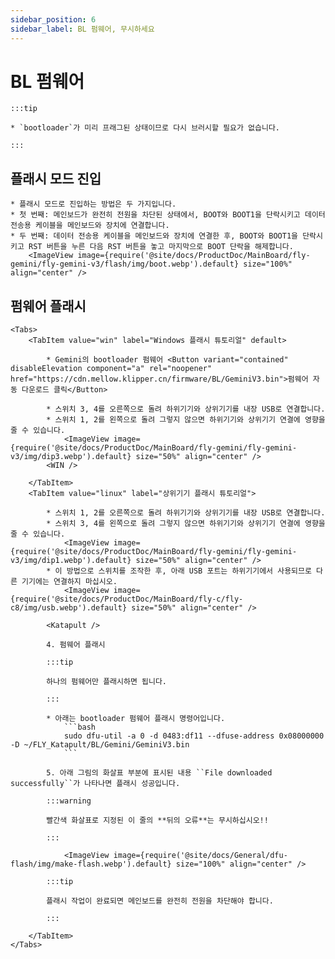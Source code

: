 ```yaml
---
sidebar_position: 6
sidebar_label: BL 펌웨어, 무시하세요
---
```



# BL 펌웨어

    :::tip

    * `bootloader`가 미리 프래그된 상태이므로 다시 브러시할 필요가 없습니다.

    :::

## 플래시 모드 진입

    * 플래시 모드로 진입하는 방법은 두 가지입니다.
    * 첫 번째: 메인보드가 완전히 전원을 차단된 상태에서, BOOT와 BOOT1을 단락시키고 데이터 전송용 케이블을 메인보드와 장치에 연결합니다.
    * 두 번째: 데이터 전송용 케이블을 메인보드와 장치에 연결한 후, BOOT와 BOOT1을 단락시키고 RST 버튼을 누른 다음 RST 버튼을 놓고 마지막으로 BOOT 단락을 해제합니다.
        <ImageView image={require('@site/docs/ProductDoc/MainBoard/fly-gemini/fly-gemini-v3/flash/img/boot.webp').default} size="100%" align="center" />

## 펌웨어 플래시
    <Tabs>
        <TabItem value="win" label="Windows 플래시 튜토리얼" default>

            * Gemini의 bootloader 펌웨어 <Button variant="contained" disableElevation component="a" rel="noopener" href="https://cdn.mellow.klipper.cn/firmware/BL/GeminiV3.bin">펌웨어 자동 다운로드 클릭</Button>

            * 스위치 3, 4를 오른쪽으로 돌려 하위기기와 상위기기를 내장 USB로 연결합니다.
            * 스위치 1, 2를 왼쪽으로 돌려 그렇지 않으면 하위기기와 상위기기 연결에 영향을 줄 수 있습니다.
                <ImageView image={require('@site/docs/ProductDoc/MainBoard/fly-gemini/fly-gemini-v3/img/dip3.webp').default} size="50%" align="center" />
            <WIN />

        </TabItem>
        <TabItem value="linux" label="상위기기 플래시 튜토리얼">

            * 스위치 1, 2를 오른쪽으로 돌려 하위기기와 상위기기를 내장 USB로 연결합니다.
            * 스위치 3, 4를 왼쪽으로 돌려 그렇지 않으면 하위기기와 상위기기 연결에 영향을 줄 수 있습니다.
                <ImageView image={require('@site/docs/ProductDoc/MainBoard/fly-gemini/fly-gemini-v3/img/dip1.webp').default} size="50%" align="center" />
            * 이 방법으로 스위치를 조작한 후, 아래 USB 포트는 하위기기에서 사용되므로 다른 기기에는 연결하지 마십시오.
                <ImageView image={require('@site/docs/ProductDoc/MainBoard/fly-c/fly-c8/img/usb.webp').default} size="50%" align="center" />

            <Katapult />

            4. 펌웨어 플래시

            :::tip

            하나의 펌웨어만 플래시하면 됩니다.

            :::

            * 아래는 bootloader 펌웨어 플래시 명령어입니다.
                ```bash
                sudo dfu-util -a 0 -d 0483:df11 --dfuse-address 0x08000000 -D ~/FLY_Katapult/BL/Gemini/GeminiV3.bin
                ```

            5. 아래 그림의 화살표 부분에 표시된 내용 ``File downloaded successfully``가 나타나면 플래시 성공입니다.

            :::warning

            빨간색 화살표로 지정된 이 줄의 **뒤의 오류**는 무시하십시오!!

            :::

                <ImageView image={require('@site/docs/General/dfu-flash/img/make-flash.webp').default} size="100%" align="center" />

            :::tip

            플래시 작업이 완료되면 메인보드를 완전히 전원을 차단해야 합니다.

            :::

        </TabItem>
    </Tabs>
